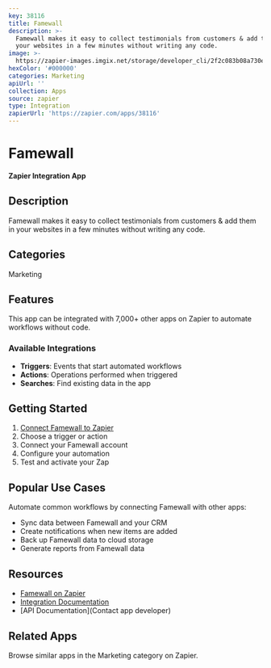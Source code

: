 ```yaml
---
key: 38116
title: Famewall
description: >-
  Famewall makes it easy to collect testimonials from customers & add them in
  your websites in a few minutes without writing any code.
image: >-
  https://zapier-images.imgix.net/storage/developer_cli/2f2c083b08a730e4a448e2cea124ac4d.png?auto=format%2Ccompress&ixlib=python-3.0.0&q=50
hexColor: '#000000'
categories: Marketing
apiUrl: ''
collection: Apps
source: zapier
type: Integration
zapierUrl: 'https://zapier.com/apps/38116'
---
```

# Famewall

**Zapier Integration App**

## Description

Famewall makes it easy to collect testimonials from customers & add them in your websites in a few minutes without writing any code.

## Categories

Marketing

## Features

This app can be integrated with 7,000+ other apps on Zapier to automate workflows without code.

### Available Integrations

- **Triggers**: Events that start automated workflows
- **Actions**: Operations performed when triggered
- **Searches**: Find existing data in the app

## Getting Started

1. [Connect Famewall to Zapier](https://zapier.com/apps/38116)
2. Choose a trigger or action
3. Connect your Famewall account
4. Configure your automation
5. Test and activate your Zap

## Popular Use Cases

Automate common workflows by connecting Famewall with other apps:

- Sync data between Famewall and your CRM
- Create notifications when new items are added
- Back up Famewall data to cloud storage
- Generate reports from Famewall data

## Resources

- [Famewall on Zapier](https://zapier.com/apps/38116)
- [Integration Documentation](https://zapier.com/apps/38116/integrations)
- [API Documentation](Contact app developer)

## Related Apps

Browse similar apps in the Marketing category on Zapier.
